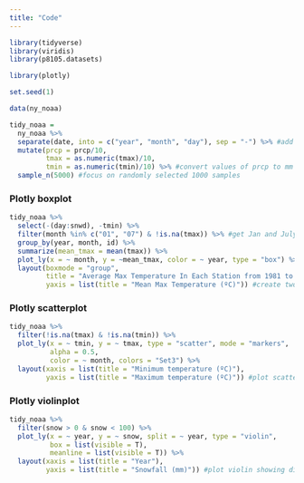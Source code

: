 ```yaml
---
title: "Code"
---
```


```r
library(tidyverse)
library(viridis)
library(p8105.datasets)

library(plotly)
```


```r
set.seed(1)

data(ny_noaa)

tidy_noaa = 
  ny_noaa %>%
  separate(date, into = c("year", "month", "day"), sep = "-") %>% #add year, month, and day
  mutate(prcp = prcp/10, 
         tmax = as.numeric(tmax)/10,
         tmin = as.numeric(tmin)/10) %>% #convert values of prcp to mm and temp to ºC
  sample_n(5000) #focus on randomly selected 1000 samples
```

### Plotly boxplot

```r
tidy_noaa %>%
  select(-(day:snwd), -tmin) %>%
  filter(month %in% c("01", "07") & !is.na(tmax)) %>% #get Jan and July data, and remove any missing value for tmax
  group_by(year, month, id) %>%
  summarize(mean_tmax = mean(tmax)) %>%
  plot_ly(x = ~ month, y = ~mean_tmax, color = ~ year, type = "box") %>%
  layout(boxmode = "group",
         title = "Average Max Temperature In Each Station from 1981 to 2010 (January VS. July)",
         yaxis = list(title = "Mean Max Temperature (ºC)")) #create two-panel plots by month
```

### Plotly scatterplot

```r
tidy_noaa %>%
  filter(!is.na(tmax) & !is.na(tmin)) %>%
  plot_ly(x = ~ tmin, y = ~ tmax, type = "scatter", mode = "markers",
          alpha = 0.5,
          color = ~ month, colors = "Set3") %>%
  layout(xaxis = list(title = "Minimum temperature (ºC)"),
         yaxis = list(title = "Maximum temperature (ºC)")) #plot scatterplot showing tmax vs. tmin
```

### Plotly violinplot

```r
tidy_noaa %>%
  filter(snow > 0 & snow < 100) %>%
  plot_ly(x = ~ year, y = ~ snow, split = ~ year, type = "violin",
          box = list(visible = T),
          meanline = list(visible = T)) %>%
  layout(xaxis = list(title = "Year"),
         yaxis = list(title = "Snowfall (mm)")) #plot violin showing distribution
    
```

